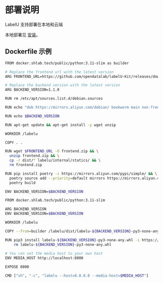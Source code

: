# 部署说明

LabelU 支持部署在本地和云端

本地部署见 [安装](/guide/install)。

## Dockerfile 示例

```bash
FROM docker.shlab.tech/public/python:3.11-slim as builder

# Replace the frontend url with the latest version
ARG FRONTEND_URL=https://github.com/opendatalab/labelU-Kit/releases/download/v5.4.1/frontend.zip

# Replace the backend version with the latest version
ARG BACKEND_VERSION=1.1.0

RUN rm /etc/apt/sources.list.d/debian.sources

RUN echo "deb https://mirrors.aliyun.com/debian/ bookworm main non-free non-free-firmware contrib" > /etc/apt/sources.list

RUN echo $BACKEND_VERSION

RUN apt-get update && apt-get install -y wget unzip

WORKDIR /labelu

COPY . .

RUN wget $FRONTEND_URL -O frontend.zip && \
  unzip frontend.zip && \
  cp -r dist/* labelu/internal/statics/ && \
  rm frontend.zip

RUN pip install poetry -i https://mirrors.aliyun.com/pypi/simple/ && \
  poetry source add --priority=default mirrors https://mirrors.aliyun.com/pypi/simple/ && \
  poetry build

ENV BACKEND_VERSION=$BACKEND_VERSION

FROM docker.shlab.tech/public/python:3.11-slim

ARG BACKEND_VERSION
ENV BACKEND_VERSION=$BACKEND_VERSION

WORKDIR /labelu

COPY --from=builder /labelu/dist/labelu-${BACKEND_VERSION}-py3-none-any.whl .

RUN pip3 install labelu-${BACKEND_VERSION}-py3-none-any.whl -i https://mirrors.aliyun.com/pypi/simple/ && \
    rm labelu-${BACKEND_VERSION}-py3-none-any.whl
    
# You can set the media host to your own host
ENV MEDIA_HOST http://localhost:8000

EXPOSE 8000

CMD ["sh", "-c", "labelu --host=0.0.0.0 --media-host=$MEDIA_HOST"]
```